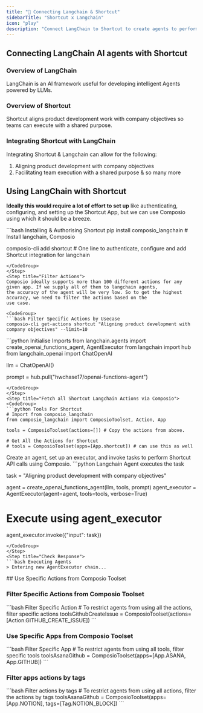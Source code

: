 ```yaml
---
title: "🚀 Connecting Langchain & Shortcut"
sidebarTitle: "Shortcut x Langchain"
icon: "play"
description: "Connect LangChain to Shortcut to create agents to perform tasks using natural language"
---
```


## Connecting LangChain AI agents with Shortcut

### Overview of LangChain

LangChain is an AI framework useful for developing intelligent Agents powered by LLMs.

### Overview of Shortcut

Shortcut aligns product development work with company objectives so teams can execute with a shared purpose.

### Integrating Shortcut with LangChain

Integrating Shortcut & Langchain can allow for the following:

1. Aligning product development with company objectives
2. Facilitating team execution with a shared purpose
& so many more

## Using LangChain with Shortcut

<Steps>
<Step title="Setting Up the Environment">

**Ideally this would require a lot of effort to set up** like authenticating, configuring, and setting up the Shortcut App, but we can use Composio using which it should be a breeze.

<CodeGroup>
```bash Installing & Authorising Shortcut
pip install composio_langchain # Install langchain, Composio 

composio-cli add shortcut # One line to authenticate, configure and add Shortcut integration for langchain
```
</CodeGroup>
</Step>
<Step title="Filter Actions">
Composio ideally supports more than 100 different actions for any given app. If we supply all of them to langchain agents, 
the accuracy of the agent will be very low. So to get the highest accuracy, we need to filter the actions based on the 
use case.

<CodeGroup>
```bash Filter Specific Actions by Usecase
composio-cli get-actions shortcut "Aligning product development with company objectives" --limit=10
```
</CodeGroup>

</Step>
<Step title="Import Base Packages">

<CodeGroup>
```python Initialise Imports
from langchain.agents import create_openai_functions_agent, AgentExecutor
from langchain import hub
from langchain_openai import ChatOpenAI


llm = ChatOpenAI()

prompt = hub.pull("hwchase17/openai-functions-agent")
```
</CodeGroup>
</Step>
<Step title="Fetch all Shortcut Langchain Actions via Composio">
<CodeGroup>
```python Tools For Shortcut
# Import from composio_langchain
from composio_langchain import ComposioToolset, Action, App

tools = ComposioToolset(actions=[]) # Copy the actions from above. 

# Get All the Actions for Shortcut
# tools = ComposioToolset(apps=[App.shortcut]) # can use this as well
```
</CodeGroup>
</Step>
<Step title="Execute the Agent">
Create an agent, set up an executor, and invoke tasks to perform Shortcut API calls using Composio. 
<CodeGroup>
```python Langchain Agent executes the task

task = "Aligning product development with company objectives"

agent = create_openai_functions_agent(llm, tools, prompt)
agent_executor = AgentExecutor(agent=agent, tools=tools, verbose=True)

# Execute using agent_executor
agent_executor.invoke({"input": task})
```
</CodeGroup>
</Step>
<Step title="Check Response">
```bash Executing Agents
> Entering new AgentExecutor chain...
```
</Step>
</Steps>
## Use Specific Actions from Composio Toolset

### Filter Specific Actions from Composio Toolset

<CodeGroup>
```bash Filter Specific Action
# To restrict agents from using all the actions, filter specific actions
toolsGithubCreateIssue = ComposioToolset(actions=[Action.GITHUB_CREATE_ISSUE])
```
</CodeGroup>

### Use Specific Apps from Composio Toolset
<CodeGroup>
```bash Filter Specific App
# To restrict agents from using all tools, filter specific tools
toolsAsanaGithub = ComposioToolset(apps=[App.ASANA, App.GITHUB])
```
</CodeGroup>

### Filter apps actions by tags 
<CodeGroup>
```bash Filter actions by tags
# To restrict agents from using all actions, filter the actions by tags
toolsAsanaGithub = ComposioToolset(apps=[App.NOTION], tags=[Tag.NOTION_BLOCK])
```
</CodeGroup>


